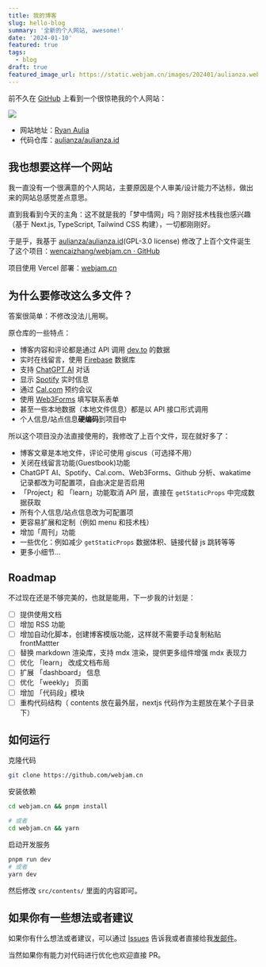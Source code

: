 ```yaml
---
title: 我的博客
slug: hello-blog
summary: '全新的个人网站, awesome!'
date: '2024-01-10'
featured: true
tags:
  - blog
draft: true
featured_image_url: https://static.webjam.cn/images/202401/aulianza.webp
---
```


前不久在 [GitHub](https://github.com/) 上看到一个很惊艳我的个人网站：

![](https://static.webjam.cn/images/202401/aulianza.webp)

- 网站地址：[Ryan Aulia](https://aulianza.id/)
- 代码仓库：[aulianza/aulianza.id](https://github.com/aulianza/aulianza.id)

## 我也想要这样一个网站

我一直没有一个很满意的个人网站，主要原因是个人审美/设计能力不达标，做出来的网站总感觉差点意思。

直到我看到今天的主角：这不就是我的「梦中情网」吗？刚好技术栈我也感兴趣（基于 Next.js, TypeScript, Tailwind CSS 构建），一切都刚刚好。

于是乎，我基于 [aulianza/aulianza.id](https://github.com/aulianza/aulianza.id)(GPL-3.0 license) 修改了上百个文件诞生了这个项目：[wencaizhang/webjam.cn · GitHub](https://github.com/wencaizhang/webjam.cn)

项目使用 Vercel 部署：[webjam.cn](https://webjam.cn)

## 为什么要修改这么多文件？

答案很简单：不修改没法儿用啊。

原仓库的一些特点：

- 博客内容和评论都是通过 API 调用 [dev.to](https://dev.to/) 的数据
- 实时在线留言，使用 [Firebase](https://firebase.google.com/?hl=zh-cn) 数据库
- 支持 [ChatGPT AI](https://openai.com/) 对话
- 显示 [Spotify](https://open.spotify.com/?) 实时信息
- 通过 [Cal.com](https://cal.com/) 预约会议
- 使用 [Web3Forms](https://web3forms.com/) 填写联系表单
- 甚至一些本地数据（本地文件信息）都是以 API 接口形式调用
- 个人信息/站点信息**硬编码**到项目中

所以这个项目没办法直接使用的，我修改了上百个文件，现在就好多了：

- 博客文章是本地文件，评论可使用 giscus（可选择不用）
- 关闭在线留言功能(Guestbook)功能
- ChatGPT AI、Spotify、Cal.com、Web3Forms、Github 分析、wakatime 记录都改为可配置项，自由决定是否启用
- 「Project」和 「learn」功能取消 API 层，直接在 `getStaticProps` 中完成数据获取
- 所有个人信息/站点信息改为可配置项
- 更容易扩展和定制（例如 menu 和技术栈）
- 增加「周刊」功能
- 一些优化：例如减少 `getStaticProps` 数据体积、链接代替 js 跳转等等
- 更多小细节...

## Roadmap

不过现在还是不够完美的，也就是能用，下一步我的计划是：

- [ ] 提供使用文档
- [ ] 增加 RSS 功能
- [ ] 增加自动化脚本，创建博客模版功能，这样就不需要手动复制粘贴 frontMattter
- [ ] 替换 markdown 渲染库，支持 mdx 渲染，提供更多组件增强 mdx 表现力
- [ ] 优化 「learn」 改成文档布局
- [ ] 扩展 「dashboard」 信息
- [ ] 优化 「weekly」 页面
- [ ] 增加 「代码段」模块
- [ ] 重构代码结构（ contents 放在最外层，nextjs 代码作为主题放在某个子目录下）

## 如何运行

克隆代码

```sh
git clone https://github.com/webjam.cn
```

安装依赖

```sh
cd webjam.cn && pnpm install

# 或者
cd webjam.cn && yarn
```

启动开发服务

```sh
pnpm run dev
# 或者
yarn dev
```

然后修改 `src/contents/` 里面的内容即可。

## 如果你有一些想法或者建议

如果你有什么想法或者建议，可以通过 [Issues](https://github.com/wencaizhang/webjam.cn/issues/new) 告诉我或者直接给我[发邮件](mailto:1052642137@qq.com)。

当然如果你有能力对代码进行优化也欢迎直接 PR。
